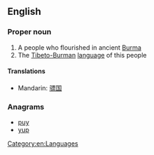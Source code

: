 {{also|pyu}}
==English==

===Proper noun===
{{wikipedia|Pyu city-states}}
{{en-proper noun}}

# A people who flourished in ancient [[Burma]]
# The [[Tibeto-Burman]] [[language]] of this people

====Translations====
*Mandarin: [[骠国]]

===Anagrams===
* [[puy#English|puy]] 
* [[yup#English|yup]]
[[Category:en:Languages]]